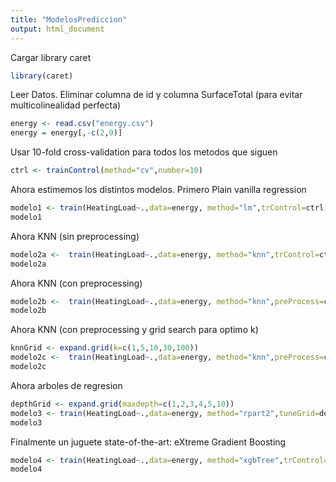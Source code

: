 ```yaml
---
title: "ModelosPrediccion"
output: html_document
---
```


Cargar library caret
```r
library(caret)
```

Leer Datos. Eliminar columna de id y columna SurfaceTotal (para evitar multicolinealidad perfecta)

```r
energy <- read.csv("energy.csv")
energy = energy[,-c(2,9)]
```

Usar 10-fold cross-validation para todos los metodos que siguen
```r
ctrl <- trainControl(method="cv",number=10)
```
Ahora estimemos los distintos modelos. Primero Plain vanilla regression
```r
modelo1 <- train(HeatingLoad~.,data=energy, method="lm",trControl=ctrl)
modelo1
```
Ahora KNN (sin preprocessing)
```r
modelo2a <-  train(HeatingLoad~.,data=energy, method="knn",trControl=ctrl)
modelo2a
```
Ahora KNN (con preprocessing)
```r
modelo2b <-  train(HeatingLoad~.,data=energy, method="knn",preProcess=c("center","scale"), trControl=ctrl)
modelo2b
```
Ahora KNN (con preprocessing y grid search para optimo k)
```r
knnGrid <- expand.grid(k=c(1,5,10,30,100))
modelo2c <-  train(HeatingLoad~.,data=energy, method="knn",preProcess=c("center","scale"), tuneGrid=knnGrid,trControl=ctrl)
modelo2c
```
Ahora arboles de regresion
```r
depthGrid <- expand.grid(maxdepth=c(1,2,3,4,5,10))
modelo3 <- train(HeatingLoad~.,data=energy, method="rpart2",tuneGrid=depthGrid, trControl=ctrl)
modelo3
```
Finalmente un juguete state-of-the-art: eXtreme Gradient Boosting
```r
modelo4 <- train(HeatingLoad~.,data=energy, method="xgbTree",trControl=ctrl)
modelo4
```
